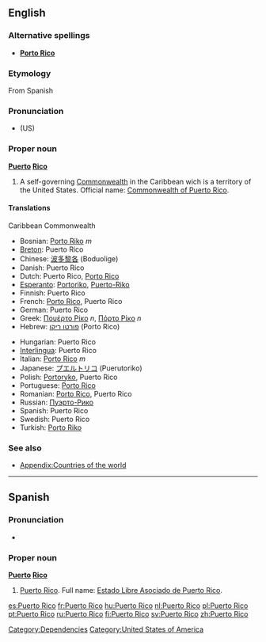 ==English==

===Alternative spellings===
* '''[[Porto Rico]]'''

===Etymology===
From Spanish

===Pronunciation===
* {{IPA|/ˌpɔɹɾɚˈɹikoʊ/}} (US)

===Proper noun===
{{wikipedia}}
'''[[puerto|Puerto]] [[rico|Rico]]'''

# A self-governing [[Commonwealth]] in the Caribbean wich is a territory of the United States. Official name: [[Commonwealth of Puerto Rico]].

====Translations====

;Caribbean Commonwealth
{{top}}
*Bosnian: [[Porto Riko]] ''m''
*[[Breton]]: Puerto Rico
*Chinese: [[波多黎各]] (Boduolige)
*Danish: Puerto Rico
*Dutch: Puerto Rico, [[Porto Rico]]
*[[Esperanto]]: [[Portoriko]], [[Puerto-Riko]]
*Finnish: Puerto Rico
*French: [[Porto Rico]], Puerto Rico
*German: Puerto Rico
*Greek: [[Πουέρτο Ρίκο]] ''n'', [[Πόρτο Ρίκο]] ''n''
*Hebrew: [[פורטו ריקו]] (Porto Rico)
{{mid}}
*Hungarian: Puerto Rico
*[[Interlingua]]: Puerto Rico
*Italian: [[Porto Rico]] ''m''
*Japanese: [[プエルトリコ]] (Puerutoriko)
*Polish: [[Portoryko]], Puerto Rico
*Portuguese: [[Porto Rico]]
*Romanian: [[Porto Rico]], Puerto Rico
*Russian: [[Пуэрто-Рико]]
*Spanish: Puerto Rico
*Swedish: Puerto Rico
*Turkish: [[Porto Riko]]
{{bottom}}

===See also===
* [[Appendix:Countries of the world]]

[[Category:Dependencies]]
[[Category:United States of America]]

----

==Spanish==

===Pronunciation===
* {{IPA|/ˌpwertoˈriko/}}

===Proper noun===
'''[[puerto|Puerto]] [[rico|Rico]]'''

# [[Puerto Rico#English|Puerto Rico]]. Full name: [[Estado Libre Asociado de Puerto Rico]].

[[es:Puerto Rico]]
[[fr:Puerto Rico]]
[[hu:Puerto Rico]]
[[nl:Puerto Rico]]
[[pl:Puerto Rico]]
[[pt:Puerto Rico]]
[[ru:Puerto Rico]]
[[fi:Puerto Rico]]
[[sv:Puerto Rico]]
[[zh:Puerto Rico]]